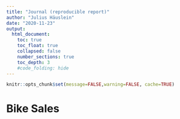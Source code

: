 ```yaml
---
title: "Journal (reproducible report)"
author: "Julius Häuslein"
date: "2020-11-23"
output:
  html_document:
    toc: true
    toc_float: true
    collapsed: false
    number_sections: true
    toc_depth: 3
    #code_folding: hide
---
```


```r
knitr::opts_chunk$set(message=FALSE,warning=FALSE, cache=TRUE)
```

# Bike Sales

```r
```